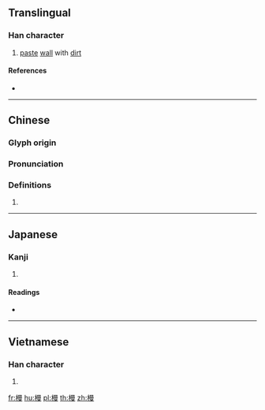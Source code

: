 ==Translingual==

===Han character===
{{Han char|rn=75|rad=木|as=11|sn=15|four=46947|canj=DAWE|ids=⿰木曼}}

# [[paste]] [[wall]] with [[dirt]]

====References====
* {{Han ref|kx=0548.150|dkj=15394|dj=0936.010|hdz=21279.050|uh=69FE|ud=27134|bh=E5D8|bd=58840}}

----

==Chinese==
{{zh-forms}}

===Glyph origin===
{{Han etym}}

===Pronunciation===
{{zh-pron
|m=màn,mán
|c=maan6
|mc=y
|oc=y
|ma=
|cat=n
}}

===Definitions===
{{zh-hanzi}}

# {{rfdef|lang=zh}}

----

==Japanese==

===Kanji===
{{ja-kanji|grade=|rs=木11}}

# {{defn|lang=ja|sort=木11}}

====Readings====
* {{ja-readings|on=[[ばん]] (ban), [[まん]] (man)|kun=[[こて]] (kote)}}

----

==Vietnamese==

===Han character===
{{vi-readings|rs=木11| hanviet = mận}}

# {{defn|lang=vi|sort=木11}}

[[fr:槾]]
[[hu:槾]]
[[pl:槾]]
[[th:槾]]
[[zh:槾]]